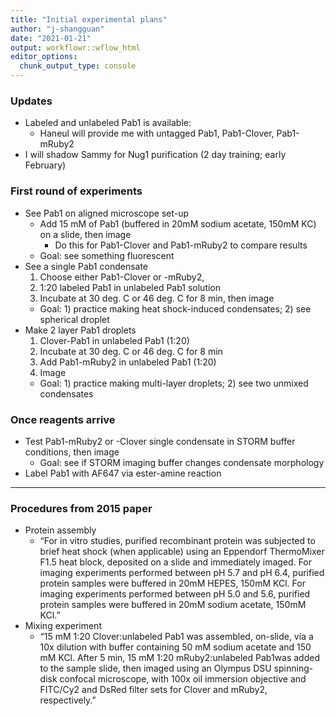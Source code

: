 ```yaml
---
title: "Initial experimental plans"
author: "j-shangguan"
date: "2021-01-21"
output: workflowr::wflow_html
editor_options:
  chunk_output_type: console
---
```


### Updates
* Labeled and unlabeled Pab1 is available:
    + Haneul will provide me with untagged Pab1, Pab1-Clover, Pab1-mRuby2
* I will shadow Sammy for Nug1 purification (2 day training; early February)
 
### First round of experiments
* See Pab1 on aligned microscope set-up 
  + Add 15 mM of Pab1 (buffered in 20mM sodium acetate, 150mM KC) on a slide, then image 
      - Do this for Pab1-Clover and Pab1-mRuby2 to compare results
  + Goal: see something fluorescent

* See a single Pab1 condensate 
  1. Choose either Pab1-Clover or -mRuby2, 
  2. 1:20 labeled Pab1 in unlabeled Pab1 solution
  3. Incubate at 30 deg. C or 46 deg. C for 8 min, then image 
  + Goal: 1) practice making heat shock-induced condensates; 2) see spherical droplet

* Make 2 layer Pab1 droplets
  1. Clover-Pab1 in unlabeled Pab1 (1:20)
  2. Incubate at 30 deg. C or 46 deg. C for 8 min
  3. Add Pab1-mRuby2 in unlabeled Pab1 (1:20)
  4. Image 
  + Goal: 1) practice making multi-layer droplets; 2) see two unmixed condensates
  
### Once reagents arrive
* Test Pab1-mRuby2 or -Clover single condensate in STORM buffer conditions, then image
  + Goal: see if STORM imaging buffer changes condensate morphology
* Label Pab1 with AF647 via ester-amine reaction


----

### Procedures from 2015 paper

* Protein assembly
    + "For in vitro studies, purified recombinant protein was subjected to brief heat shock
(when applicable) using an Eppendorf ThermoMixer F1.5 heat block, deposited on a slide and immediately imaged. For imaging experiments performed between pH 5.7 and pH 6.4, purified protein samples were buffered in 20mM HEPES, 150mM KCl. For imaging experiments performed between pH 5.0 and 5.6, purified protein samples were buffered in 20mM sodium acetate, 150mM KCl."

* Mixing experiment
    + "15 mM 1:20 Clover:unlabeled Pab1 was assembled, on-slide, via a 10x dilution with buffer containing 50 mM sodium acetate and 150 mM KCl. After 5 min, 15 mM 1:20 mRuby2:unlabeled Pab1was added to the sample slide, then imaged using an Olympus DSU spinning-disk confocal microscope, with 100x oil immersion objective and FITC/Cy2 and DsRed filter sets for Clover and mRuby2, respectively."



